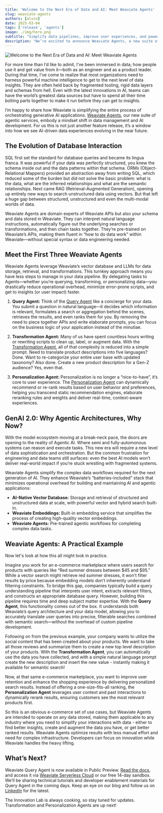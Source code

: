 ```yaml
---
title: 'Welcome to the Next Era of Data and AI: Meet Weaviate Agents'
slug: weaviate-agents
authors: [alvin]
date: 2025-03-04
tags: ['release', 'agents']
image: ./img/hero.png
subtitle: "Simplify data pipelines, improve user experiences, and power intelligent applications with agentic workflows"
description: "We’re excited to announce Weaviate Agents, a new suite of agentic services in Weaviate designed to simplify data orchestration and accelerate generative AI development."
---
```

![Welcome to the Next Era of Data and AI: Meet Weaviate Agents](./img/hero.png)

For more time than I’d like to admit, I’ve been immersed in data; how people use it and get value from it—both as an engineer and as a product leader. During that time, I’ve come to realize that most organizations need to harness powerful machine intelligence to get to the next level of data insights. They are often held back by fragmented tooling, rigid data layers and schemas from hell. Even with the latest innovations in AI, teams can have the world’s greatest data sources but have to spend all their time bolting parts together to make it run before they can get to insights.

I’m happy to share how Weaviate is simplifying the entire process of orchestrating generative AI applications. [Weaviate Agents](https://weaviate.io/developers/agents), our new suite of agentic services, embody a mindset shift in data management and AI development. For us this is not just another feature release, it’s a window into how we see AI-driven data experiences evolving in the near future.

## The Evolution of Database Interaction

SQL first set the standard for database queries and became its lingua franca. It was powerful if your data was perfectly structured, you knew the schema inside out and the data patterns within that schema. ORMs (Object-Relational Mappers) provided an abstraction away from writing SQL, which reduced some of the burden but did not solve the basic problem: what is the data, what are the inferred relationships and what are the semantic relationships. Next came RAG (Retrieval-Augmented Generation), opening up entirely new ways to search unstructured data using vectors. But that left a huge gap between structured, unstructured and even the multi-modal worlds of data.

Weaviate Agents are domain experts of Weaviate APIs but also your schema and data stored in Weaviate. They can interpret natural language instructions, automatically figure out the underlying searches or transformations, and then chain tasks together. They’re pre-trained on Weaviate’s APIs, making them fluent in “how to do data work” within Weaviate—without special syntax or data engineering needed. 

## Meet the First Three Weaviate Agents

Weaviate Agents leverage Weaviate’s vector database and LLMs for data storage, retrieval, and transformations. This turnkey approach means you have less steps to manage in your data pipeline. By delegating tasks to Agents—whether you’re querying, transforming, or personalizing data—you drastically reduce operational overhead, minimize error-prone scripts, and get to insights (or user impact) faster.

1. **Query Agent:** Think of the [Query Agent](https://weaviate.io/product/query-agent) like a concierge for your data. You submit a question in natural language—it decides which information is relevant, formulates a search or aggregation behind the scenes, retrieves the results, and even ranks them for you. By removing the need to piece together APIs and write elaborate prompts, you can focus on the business logic of your application instead of the minutiae.

2. **Transformation Agent:** Many of us have spent countless hours writing or rewriting scripts to clean up, label, or augment data. With the [Transformation Agent](https://weaviate.io/product/transformation-agent), all of that complexity is reduced into a simple prompt. Need to translate product descriptions into five languages? Done. Want to re-categorize your entire user base with updated taxonomy? Also done. Create a new product description for a Gen-Z audience? Yes, even that.

3. **Personalization Agent:** Personalization is no longer a “nice-to-have”, it’s core to user experience. The [Personalization Agent](https://weaviate.io/product/personalization-agent) can dynamically recommend or re-rank results based on user behavior and preferences, helping you transcend static recommendation engines, elaborate reranking rules and weights and deliver real-time, context-aware experiences.

## GenAI 2.0: Why Agentic Architectures, Why Now?

With the model ecosystem moving at a break-neck pace, the doors are opening to the reality of Agentic AI. Where semi and fully-automonous systems can reason and execute tasks. This new era will require a new level of data sophistication and orchestration. But the common frustration for engineering and data teams still surfaces: even the best AI models won’t deliver real-world impact if you’re stuck wrestling with fragmented systems. 

Weaviate Agents simplify the complex data workflows required for the next generation of AI. They enhance Weaviate’s “batteries-included” stack that minimizes operational overhead for building and maintaining AI and agentic applications:

* **AI-Native Vector Database:** Storage and retrieval of structured and unstructured data at scale, with powerful vector and hybrid search built-in.   
* **Weaviate Embeddings:** Built-in embedding service that simplifies the process of creating high-quality vector embeddings.   
* **Weaviate Agents:** Pre-trained agentic workflows for completing complex data tasks.

## Weaviate Agents: A Practical Example

Now let's look at how this all might look in practice.

Imagine you work for an e-commerce marketplace where users search for products with queries like “Red summer dresses between $45 and $95.” While a vector search might retrieve red summer dresses, it won’t filter results by price because embedding models don’t inherently understand filtering constraints. To bridge this gap, companies typically build a query understanding pipeline that interprets user intent, extracts relevant filters, and constructs an appropriate database query. However, building this pipeline requires time and deep subject matter expertise. With the **Query Agent**, this functionality comes out of the box. It understands both Weaviate’s query architecture and your data model, allowing you to accurately translate user queries into precise, filterable searches combined with semantic search—without the overhead of custom pipeline development.

Following on from the previous example, your company wants to utilize the social content that has been created about your products. We want to take all those reviews and summarize them to create a new top level description of your products. With the **Transformation Agent**, you can automatically use the data you have collected, and with a simple natural language prompt create the new description and insert the new value - instantly making it available for semantic search! 

Now, at that same e-commerce marketplace, you want to improve user retention and enhance the shopping experience by delivering personalized search results. Instead of offering a one-size-fits-all ranking, the **Personalization Agent** leverages user context and past interactions to dynamically rerank results, ensuring customers see the most relevant products first.

So this is an obvious e-commerce set of use cases, but Weaviate Agents are intended to operate on any data stored, making them applicable to any industry where you need to simplify your interactions with data \- either to find better insights, create and augment the data you have, or get better ranked results. Weaviate Agents optimize results with less manual effort and need for complex infrastructure. Developers can focus on innovation while Weaviate handles the heavy lifting.

## What’s Next?
Weaviate Query Agent is now available in Public Preview. [Read the docs](https://weaviate.io/developers/agents/query), and access it via [Weaviate Serverless Cloud](https://auth.wcs.api.weaviate.io/auth/realms/SeMI/protocol/openid-connect/auth?client_id=wcs-frontend&scope=openid%20email%20profile&response_type=code&redirect_uri=https%3A%2F%2Fconsole.weaviate.cloud%2Fapi%2Fauth%2Fcallback%2Fkeycloak&state=hq8gLNGjVQliM-J80i5kzrala69zk1xLcqTjIiC7Ofc&code_challenge=bMCkpkeP7Ep6sthJIdGiq-gFUekWPBTbczgXo3Rw8jI&code_challenge_method=S256) or our free 14-day sandbox. We’ll be sharing technical tutorials and developer enablement materials for Query Agent in the coming days. Keep an eye on our blog and follow us on [LinkedIn](https://www.linkedin.com/company/weaviate-io/) for the latest. 

The Innovation Lab is always cooking, so stay tuned for updates. Transformation and Personalization Agents are up next! 


<WhatsNext />

